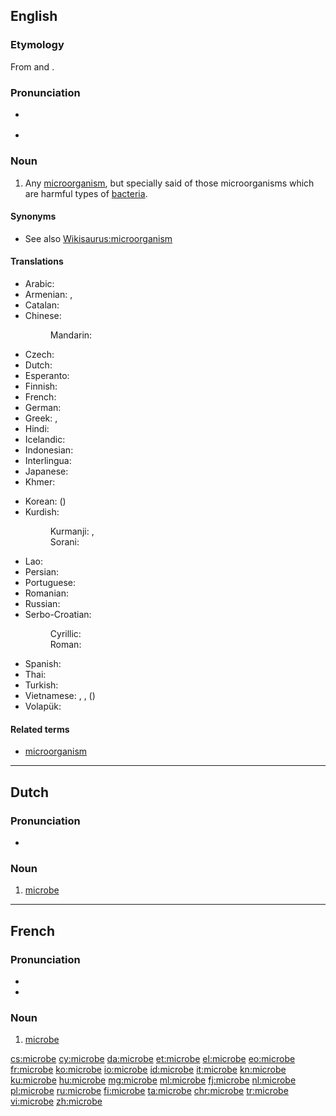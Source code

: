 ==English==

===Etymology===
From {{etyl|grc|en}} {{term|sc=polytonic|μικρός|tr=mikros||small|lang=grc}} and {{term|sc=polytonic|βίος|tr=bios||life|lang=grc}}.

===Pronunciation===
* {{a|US}} {{IPA|/ˈmaikɹoʊb/}}
* {{audio|en-us-microbe.ogg|Audio (US)}}

===Noun===
{{en-noun}}

# {{context|microbiology|lang=en}} Any [[microorganism]], but specially said of those microorganisms which are harmful types of [[bacteria]].

====Synonyms====
* See also [[Wikisaurus:microorganism]]

====Translations====
{{trans-top|microorganism}}
* Arabic: {{t|ar|ميكروب|m|tr=mikrūb|sc=Arab}}
* Armenian: {{t|hy|մանրէ|tr=manrē}}, {{t|hy|միկրոբ|tr=mikrob}}
* Catalan: {{t|ca|microbi|m}}
* Chinese:
*: Mandarin: {{t+|cmn|微生物|tr=wéishēngwù|sc=Hani}}
* Czech: {{t|cs|mikrob|m}}
* Dutch: {{t+|nl|microbe|m|f}}
* Esperanto: {{t|eo|mikrobo}}
* Finnish: {{t+|fi|mikrobi}}
* French: {{t+|fr|microbe|m}}
* German: {{t|de|Mikrobe|f}}
* Greek: {{t|el|μικρoοργανισμός|m|tr=mikroorganismós|sc=Grek}}, {{t+|el|μικρόβιο|n|tr=mikróvio}}
* Hindi: {{t|hi|सूक्ष्मजीव|tr=sūkṣmajīv|sc=Deva}}
* Icelandic: {{t|is|örvera|f}}
* Indonesian: {{t+|id|mikroba}}
* Interlingua: {{t|ia|microbio}}
* Japanese: {{t+|ja|微生物|tr=[[びせいぶつ]], biseibutsu}}
* Khmer: {{t|km|អតិសុខុមប្រាណ|sc=Khmr|tr=a’te’ so’kʰom praan}}
{{trans-mid}}
* Korean: {{t+|ko|미생물|tr=misaengmul|sc=Kore}} ({{t+|ko|微生物|sc=Kore}})
* Kurdish:
*: Kurmanji: {{t|ku|mikrob}}, {{t+|ku|mîkrob|f}}
*: Sorani: {{t|ckb|میکرۆب|tr=mîkrob}}
* Lao: {{t+|lo|ຈຸນລະຊີບ|tr=chun la sīp|sc=Laoo}}
* Persian: {{t+|fa|میکرب|tr=mikrob}}
* Portuguese: {{t|pt|micróbio|m}}
* Romanian: {{t+|ro|microb|m}}
* Russian: {{t+|ru|микроб|m|tr=mikrób}}
* Serbo-Croatian:
*: Cyrillic: {{t|sh|мѝкро̄б|m}}
*: Roman: {{t|sh|mìkrōb|m}}
* Spanish: {{t+|es|microbio}}
* Thai: {{t|th|จุลชีพ|tr=jun lá chêep|sc=Thai}}
* Turkish: {{t+|tr|mikrop}}
* Vietnamese: {{t|vi|vi trùng}}, {{t+|vi|vi khuẩn}}, {{t|vi|vi sinh vật}} ({{t|vi|微生物}})
* Volapük: {{t|vo|mikröb}}
{{trans-bottom}}

====Related terms====
* [[microorganism]]

----

==Dutch==

===Pronunciation===
* {{audio|Nl-microbe.ogg|Audio}}
{{hyphenation|mi|cro|be|lang=nl}}
===Noun===
{{nl-noun|f|-en|pl2=-s|microbetje}}

# {{context|microbiology|lang=nl}} [[#English|microbe]]

----

==French==

===Pronunciation===
* {{audio|Fr-microbe.ogg|audio}}
* {{IPA|/mi.kʁɔb/|lang=fr}}

===Noun===
{{fr-noun|m}}

# {{context|microbiology|lang=fr}} [[#English|microbe]]

[[cs:microbe]]
[[cy:microbe]]
[[da:microbe]]
[[et:microbe]]
[[el:microbe]]
[[eo:microbe]]
[[fr:microbe]]
[[ko:microbe]]
[[io:microbe]]
[[id:microbe]]
[[it:microbe]]
[[kn:microbe]]
[[ku:microbe]]
[[hu:microbe]]
[[mg:microbe]]
[[ml:microbe]]
[[fj:microbe]]
[[nl:microbe]]
[[pl:microbe]]
[[ru:microbe]]
[[fi:microbe]]
[[ta:microbe]]
[[chr:microbe]]
[[tr:microbe]]
[[vi:microbe]]
[[zh:microbe]]